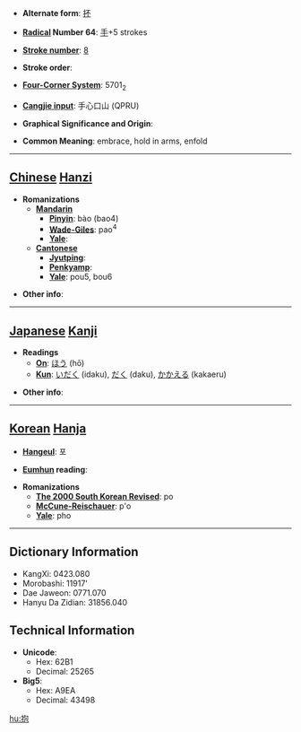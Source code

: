 * '''Alternate form''': [[抔]]

* '''[[Wiktionary:Chinese radical index| Radical]] Number 64''': [[Wiktionary:Chinese radical index 手|手]]+5 strokes

* '''[[Wiktionary:Chinese total strokes index|Stroke number]]''': [[Wiktionary:Chinese total strokes index 8|8]]

* '''Stroke order''': 

* '''[[Wiktionary:Chinese four corner index|Four-Corner System]]''': 5701<sub>2</sub>

* '''[[Wiktionary:Chinese Cangjie index|Cangjie input]]''': 手心口山 (QPRU)

* '''Graphical Significance and Origin''': 

* '''Common Meaning''': embrace, hold in arms, enfold

----

== [[Chinese]] [[Hanzi]] ==

* '''Romanizations'''
** '''[[Mandarin]]'''
*** '''[[Pinyin]]''': bào (bao4)
*** '''[[Wade-Giles]]''': pao<sup>4</sup>
*** '''[[Yale]]''': 
** '''[[Cantonese]]'''
*** '''[[Jyutping]]''':
*** '''[[Penkyamp]]''': 
*** '''[[Yale]]''': pou5, bou6

* '''Other info''': 

----

== [[Japanese]] [[Kanji]] ==

* '''Readings'''
** '''[[On]]''': [[ほう]] (hō)
** '''[[Kun]]''': [[いだく]] (idaku), [[だく]] (daku), [[かかえる]] (kakaeru)

* '''Other info''':  

----

== [[Korean]] [[Hanja]] ==

* '''[[Hangeul]]''': 포

* '''[[Eumhun]] reading''': 

* '''Romanizations'''
** '''[[The 2000 South Korean Revised Romanization|The 2000 South Korean Revised]]''': po
** '''[[McCune-Reischauer]]''': p'o
** '''[[Yale]]''': pho

----

== Dictionary Information ==

* KangXi: 0423.080
* Morobashi: 11917'
* Dae Jaweon: 0771.070
* Hanyu Da Zidian: 31856.040

== Technical Information ==

* '''Unicode''':
** Hex: 62B1
** Decimal: 25265
* '''Big5''':
** Hex: A9EA
** Decimal: 43498

[[hu:抱]]